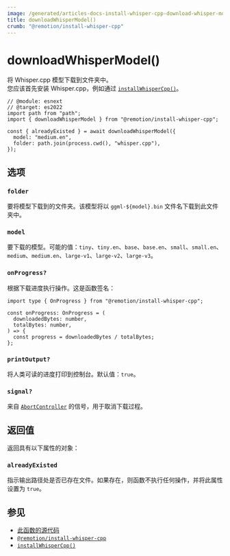 ```yaml
---
image: /generated/articles-docs-install-whisper-cpp-download-whisper-model.png
title: downloadWhisperModel()
crumb: "@remotion/install-whisper-cpp"
---
```


# downloadWhisperModel()<AvailableFrom v="4.0.115"/>

将 Whisper.cpp 模型下载到文件夹中。  
您应该首先安装 Whisper.cpp，例如通过 [`installWhisperCpp()`](/docs/install-whisper-cpp/install-whisper-cpp)。

```tsx twoslash title="install-whisper.mjs"
// @module: esnext
// @target: es2022
import path from "path";
import { downloadWhisperModel } from "@remotion/install-whisper-cpp";

const { alreadyExisted } = await downloadWhisperModel({
  model: "medium.en",
  folder: path.join(process.cwd(), "whisper.cpp"),
});
```

## 选项

### `folder`

要将模型下载到的文件夹。该模型将以 `ggml-${model}.bin` 文件名下载到此文件夹中。

### `model`

要下载的模型。可能的值：`tiny`、`tiny.en`、`base`、`base.en`、`small`、`small.en`、`medium`、`medium.en`、`large-v1`、`large-v2`、`large-v3`。

### `onProgress?`

根据下载进度执行操作。这是函数签名：

```tsx twoslash
import type { OnProgress } from "@remotion/install-whisper-cpp";

const onProgress: OnProgress = (
  downloadedBytes: number,
  totalBytes: number,
) => {
  const progress = downloadedBytes / totalBytes;
};
```

### `printOutput?`

将人类可读的进度打印到控制台。默认值：`true`。

### `signal?`<AvailableFrom v="4.0.156" />

来自 [`AbortController`](https://developer.mozilla.org/en-US/docs/Web/API/AbortController) 的信号，用于取消下载过程。

## 返回值

返回具有以下属性的对象：

### `alreadyExisted`

指示输出路径处是否已存在文件。如果存在，则函数不执行任何操作，并将此属性设置为 `true`。

## 参见

- [此函数的源代码](https://github.com/remotion-dev/remotion/blob/main/packages/install-whisper-cpp/src/download-whisper-model.ts)
- [`@remotion/install-whisper-cpp`](/docs/install-whisper-cpp)
- [`installWhisperCpp()`](/docs/install-whisper-cpp/install-whisper-cpp)
